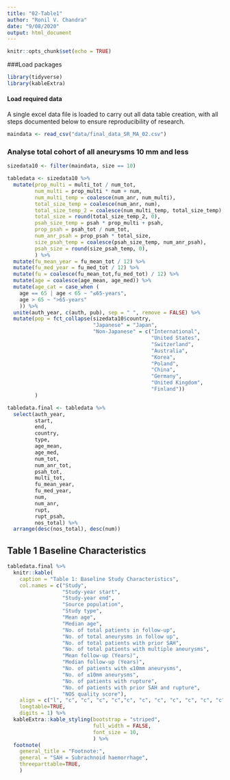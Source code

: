 ```yaml
---
title: "02-Table1"
author: "Ronil V. Chandra"
date: "9/08/2020"
output: html_document
---
```


```r
knitr::opts_chunk$set(echo = TRUE)
```

###Load packages

```r

library(tidyverse)
library(kableExtra)
```

#### Load required data

A single excel data file is loaded to carry out all data table creation, with all steps documented below to ensure reproducibility of research.

```r

maindata <- read_csv("data/final_data_SR_MA_02.csv")
```


### Analyse total cohort of all aneurysms 10 mm and less 

```r

sizedata10 <- filter(maindata, size == 10) 

```


```r

tabledata <- sizedata10 %>%
  mutate(prop_multi = multi_tot / num_tot,
         num_multi = prop_multi * num + num,
         num_multi_temp = coalesce(num_anr, num_multi),
         total_size_temp = coalesce(num_anr, num),
         total_size_temp_2 = coalesce(num_multi_temp, total_size_temp),
         total_size = round(total_size_temp_2, 0),
         psah_size_temp = psah * prop_multi + psah,
         prop_psah = psah_tot / num_tot,
         num_anr_psah = prop_psah * total_size,
         size_psah_temp = coalesce(psah_size_temp, num_anr_psah),
         psah_size = round(size_psah_temp, 0),
         ) %>%
  mutate(fu_mean_year = fu_mean_tot / 12) %>%
  mutate(fu_med_year = fu_med_tot / 12) %>%
  mutate(fu = coalesce(fu_mean_tot,fu_med_tot) / 12) %>%
  mutate(age = coalesce(age_mean, age_med)) %>%
  mutate(age_cat = case_when (
    age == 65 | age < 65 ~ "≤65-years",
    age > 65 ~ ">65-years"
    )) %>%
  unite(auth_year, c(auth, pub), sep = " ", remove = FALSE) %>%
  mutate(pop = fct_collapse(sizedata10$country, 
                            "Japanese" = "Japan", 
                            "Non-Japanese" = c("International", 
                                               "United States", 
                                               "Switzerland", 
                                               "Australia", 
                                               "Korea", 
                                               "Poland", 
                                               "China", 
                                               "Germany", 
                                               "United Kingdom", 
                                               "Finland")) 
         ) 

```

```r

tabledata.final <- tabledata %>%
  select(auth_year, 
         start, 
         end, 
         country, 
         type, 
         age_mean, 
         age_med, 
         num_tot, 
         num_anr_tot, 
         psah_tot, 
         multi_tot, 
         fu_mean_year, 
         fu_med_year, 
         num, 
         num_anr, 
         rupt, 
         rupt_psah, 
         nos_total) %>%
  arrange(desc(nos_total), desc(num))

```



## Table 1 Baseline Characteristics 


```r

tabledata.final %>%
  knitr::kable(
    caption = "Table 1: Baseline Study Characteristics",
    col.names = c("Study", 
                  "Study-year start", 
                  "Study-year end", 
                  "Source population", 
                  "Study type", 
                  "Mean age", 
                  "Median age", 
                  "No. of total patients in follow-up", 
                  "No. of total aneurysms in follow up", 
                  "No. of total patients with prior SAH", 
                  "No. of total patients with multiple aneurysms", 
                  "Mean follow-up (Years)", 
                  "Median follow-up (Years)", 
                  "No. of patients with ≤10mm aneurysms", 
                  "No. of ≤10mm aneurysms", 
                  "No. of patients with rupture", 
                  "No. of patients with prior SAH and rupture", 
                  "NOS quality score"),
    align = c("l", "c", "c", "c", "c","c", "c", "c", "c", "c", "c", "c", "c", "c", "c", "c"),
    longtable=TRUE,
    digits = 1) %>%
  kableExtra::kable_styling(bootstrap = "striped", 
                            full_width = FALSE,
                            font_size = 10,
                            ) %>%
  footnote(
    general_title = "Footnote:",
    general = "SAH = Subrachnoid haemorrhage",
    threeparttable=TRUE,
    )


```


